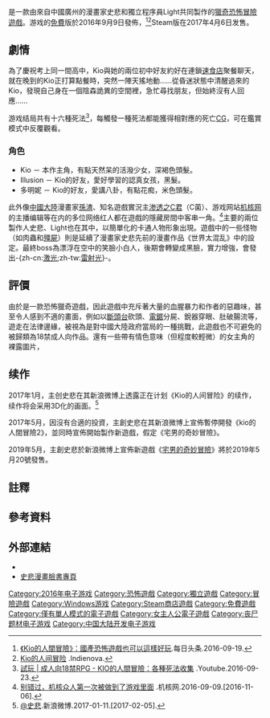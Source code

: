 {{NoteTA
| G1=Games
}}
{{Infobox video game
| title = Kio的人間冒險
| image =
| designer = 史悲、Light
| platforms = [[Microsoft_Windows|Microsoft Windows]]
| released = '''免费版'''{{vgrelease|WW|2016年9月9日}} '''Steam'''{{vgrelease|WW|2017年4月6日}}
| genre = [[恐怖遊戲|恐怖]]、[[冒險遊戲|冒險]]
| modes = [[單人電子遊戲|單人]]
}}

{{Vgname|Kio的人間冒險|en=Kio's Adventure}}是一款由來自中國廣州的漫畫家史悲和獨立程序員Light共同製作的[[獵奇|獵奇]][[恐怖遊戲|恐怖]][[冒險遊戲|冒險遊戲]]。游戏的[[免費遊戲|免費]]版於2016年9月9日發佈，<ref>[https://kknews.cc/zh-tw/game/5r924k.html 《Kio的人間冒險》：國產恐怖遊戲也可以這樣好玩].每日头条.2016-09-19.</ref><ref>[http://indienova.com/g/kio-s-adventure Kio的人间冒险] {{Wayback|url=http://indienova.com/g/kio-s-adventure |date=20161103234405 }}.Indienova.</ref>Steam版在2017年4月6日发售。

== 劇情 ==
為了慶祝考上同一間高中，Kio與她的兩位初中好友約好在連鎖[[速食店|速食店]]聚餐聊天，就在晚到的Kio正打算點餐時，突然一陣天搖地動……從昏迷狀態中清醒過來的Kio，發現自己身在一個陰森詭異的空間裡，急忙尋找朋友，但始終沒有人回應……

游戏结局共有十六種死法<ref>[https://www.youtube.com/watch?v=psmivd76Imo 試玩 | 成人向18禁RPG - KIO的人間冒險：各種死法收集] {{Wayback|url=https://www.youtube.com/watch?v=psmivd76Imo |date=20190216233224 }}.Youtube.2016-09-23.</ref>，每觸發一種死法都能獲得相對應的死亡[[電腦繪圖作品|CG]]，可在鑑賞模式中反覆觀看。

=== 角色 ===
* Kio{{NoteTag|名字的讀法近似於英文的'''kill'''（殺戮），與遊戲裡眾多的血腥場景相呼應。{{tlx|來源請求}}}} － 本作主角，有點天然呆的活潑少女，深褐色頭髮。
* Illusion{{NoteTag|Kio的頭一個字母和Illusion的前三個字母拼起來也正好是單字'''kill'''。{{tlx|來源請求}}}} － Kio的好友，愛好學習的認真女孩，黑髮。
* 多明妮 － Kio的好友，愛講八卦，有點花痴，米色頭髮。

此外像[[中國大陸|中國大陸]]漫畫家[[孫渣|孫渣]]、知名遊戲實況主[[渗透之C君|渗透之C君]]（C菌）、游戏网站[[机核网|机核网]]的主播编辑等在内的多位网络红人都在遊戲的隱藏房間中客串一角。<ref>[http://www.g-cores.com/articles/20575 别错过，机核众人第一次被做到了游戏里面] {{Wayback|url=http://www.g-cores.com/articles/20575 |date=20161106185426 }}.机核网.2016-09-09.[2016-11-06].</ref>主要的兩位製作人史悲、Light也在其中，以簡單化的卡通人物形象出現。遊戲中的一些怪物（如肉蟲和[[殭屍|殭屍]]）則是延續了漫畫家史悲先前的漫畫作品《世界太混乱》中的設定。最終boss為漂浮在空中的笑臉小白人，後期會轉變成黑臉，實力增強，會發出-{zh-cn:[[激光|激光]];zh-tw:[[雷射光|雷射光]]}-。

== 評價 ==
由於是一款恐怖獵奇遊戲，因此遊戲中充斥著大量的血腥暴力和作者的惡趣味，甚至令人感到不適的畫面，例如以[[斷頭台|斷頭台]]砍頭、[[電鋸|電鋸]]分屍、銳器穿眼、肚破腸流等，遊走在法律邊緣，被視為是對中國大陸政府當局的一種挑戰，此遊戲也不可避免的被歸類為18禁成人向作品。還有一些帶有情色意味（但程度較輕微）的女主角的裸露圖片，{{Citation needed|同樣引起網友熱烈討論，評價兩極。|time=2021-05-29T14:42:18+00:00}}


== 续作 ==
2017年1月，主创史悲在其新浪微博上透露正在计划《Kio的人间冒险》的续作，续作将会采用3D化的画面。<ref>[http://www.weibo.com/1722123442/EqkvcxrHD @史悲].新浪微博.2017-01-11.[2017-02-05].</ref>

2017年5月，因沒有合適的投資，主創史悲在其新浪微博上宣佈暫停開發《kio的人間冒險2》，並同時宣佈開始製作新遊戲，假定《宅男的奇妙冒險》。

2019年5月，主創史悲於新浪微博上宣佈新遊戲《[[宅男的奇妙冒險|宅男的奇妙冒險]]》將於2019年5月20號發售。

== 註釋 ==
{{NoteFoot}}

== 參考資料 ==
{{reflist|2}}

== 外部連結 ==
{{portal box|電子遊戲}}

*{{Sinaweibo|1pyz}}
*[https://www.facebook.com/史悲漫畫投放-1022885061061005 史悲漫畫臉書專頁] {{Wayback|url=https://www.facebook.com/%E5%8F%B2%E6%82%B2%E6%BC%AB%E7%95%AB%E6%8A%95%E6%94%BE-1022885061061005 |date=20190216233224 }}

{{DEFAULTSORT:Kio De Ren Jian Mao Xian}}
[[Category:2016年电子游戏|Category:2016年电子游戏]]
[[Category:恐怖遊戲|Category:恐怖遊戲]]
[[Category:獨立遊戲|Category:獨立遊戲]]
[[Category:冒險遊戲|Category:冒險遊戲]]
[[Category:Windows游戏|Category:Windows游戏]]
[[Category:Steam商店遊戲|Category:Steam商店遊戲]]
[[Category:免費遊戲|Category:免費遊戲]]
[[Category:僅有單人模式的電子遊戲|Category:僅有單人模式的電子遊戲]]
[[Category:女主人公電子遊戲|Category:女主人公電子遊戲]]
[[Category:丧尸题材电子游戏|Category:丧尸题材电子游戏]]
[[Category:中国大陆开发电子游戏|Category:中国大陆开发电子游戏]]